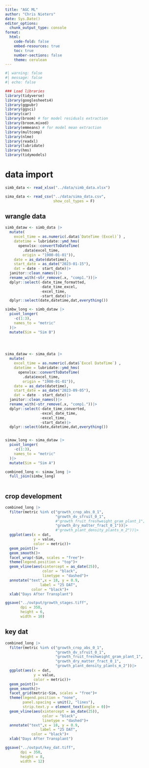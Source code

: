 ```yaml
---
title: "AGC ML"
author: "Chris Nieters"
date: Sys.Date()
editor_options:
  chunk_output_type: console
format:
  html:
    code-fold: false
    embed-resources: true
    toc: true
    number-sections: false
    theme: cerulean
---
```


```r
#| warning: false
#| message: false
#| echo: false

### Load libraries
library(tidyverse)
library(googlesheets4)
library(ggpubr)
library(ggsci)
library(car)
library(broom) # for model residuals extraction
library(broom.mixed)
library(emmeans) # for model mean extraction
library(multcomp)
library(nlme)
library(readxl)
library(lubridate)
library(hms)
library(tidymodels)


```

# data import
```r

simb_data <- read_xlsx("../data/simb_data.xlsx")

sima_data <- read_csv("../data/sima_data.csv",
                      show_col_types = F)


```

## wrangle data
```r

simb_dataw <- simb_data |>
  mutate(
    excel_time = as.numeric(.data$`DateTime (Excel)`) ,
    datetime = lubridate::ymd_hms(
      openxlsx::convertToDateTime(
        .data$excel_time,
        origin = "1900-01-01")),
    date = as_date(datetime),
    start_date = as_date("2023-01-15"),
    dat = date - start_date)|>
  janitor::clean_names()|>
  rename_with(~str_remove(.x, "comp1."))|>
  dplyr::select(-date_time_formatted,
                -date_time_excel,
                -excel_time,
                -start_date)|>
  dplyr::select(date,datetime,dat,everything())

simbw_long <- simb_dataw |>
  pivot_longer(
    -c(1:3),
    names_to = "metric"
  )|>
  mutate(Sim = "Sim B")
    



sima_dataw <- sima_data |>
  mutate(
    excel_time = as.numeric(.data$`Excel DateTime`) ,
    datetime = lubridate::ymd_hms(
      openxlsx::convertToDateTime(
        .data$excel_time,
        origin = "1900-01-01")),
    date = as_date(datetime),
    start_date = as_date("2023-09-05"),
    dat = date - start_date)|>
  janitor::clean_names()|>
  rename_with(~str_remove(.x, "comp1."))|>
  dplyr::select(-date_time_converted,
                -excel_date_time,
                -excel_time,
                -start_date)|>
  dplyr::select(date,datetime,dat,everything())


simaw_long <- sima_dataw |>
  pivot_longer(
    -c(1:3),
    names_to = "metric"
  )|>
  mutate(Sim = "Sim A")

combined_long <- simaw_long |>
  full_join(simbw_long)
    

```


## crop development
```r

combined_long |>
  filter(metric %in% c("growth_crop_abs_0_1",
                       "growth_dv_sfruit_0_1",
                       #"growth_fruit_freshweight_gram_plant_1",
                       "growth_dry_matter_fract_0_1"))|>
                       #"growth_plant_density_plants_m_2"))|>
  ggplot(aes(x = dat,
             y = value,
             color = metric))+
  geom_point()+
  geom_smooth()+
  facet_wrap(~Sim, scales = "free")+
  theme(legend.position = "top")+
  geom_vline(aes(xintercept = as_date(25)),
                 color = "black",
                 linetype = "dashed")+
  annotate("text",x = 18, y = 0.9,
                label = "25 DAT",
            color = "black")+
  xlab("Days After Transplant")

ggsave("../output/growth_stages.tiff",
       dpi = 350,
       height = 6,
       width = 10)


```

## key dat
```r

combined_long |>
  filter(metric %in% c("growth_crop_abs_0_1",
                       "growth_dv_sfruit_0_1",
                       "growth_fruit_freshweight_gram_plant_1",
                       "growth_dry_matter_fract_0_1",
                       "growth_plant_density_plants_m_2"))|>
  ggplot(aes(x = dat,
             y = value,
             color = metric))+
  geom_point()+
  geom_smooth()+
  facet_grid(metric~Sim, scales = "free")+
  theme(legend.position = "none",
        panel.spacing = unit(2, "lines"),
        strip.text.y = element_text(angle = 0))+
  geom_vline(aes(xintercept = as_date(25)),
                 color = "black",
                 linetype = "dashed")+
  annotate("text",x = 18, y = 0.9,
                label = "25 DAT",
            color = "black")+
  xlab("Days After Transplant")

ggsave("../output/key_dat.tiff",
       dpi = 350,
       height = 8,
       width = 12)


  

```
